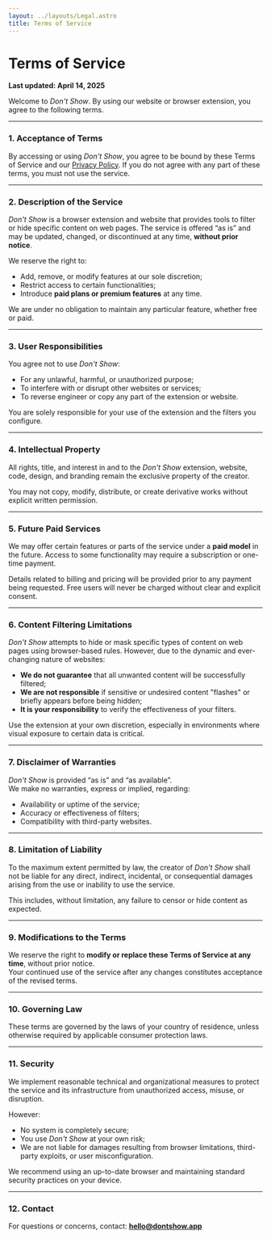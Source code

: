 ```yaml
---
layout: ../layouts/Legal.astro
title: Terms of Service
---
```


# Terms of Service

**Last updated: April 14, 2025**

Welcome to *Don't Show*. By using our website or browser extension, you agree to the following terms.

---

### 1. Acceptance of Terms

By accessing or using *Don't Show*, you agree to be bound by these Terms of Service and our [Privacy Policy](#). If you do not agree with any part of these terms, you must not use the service.

---

### 2. Description of the Service

*Don't Show* is a browser extension and website that provides tools to filter or hide specific content on web pages. The service is offered “as is” and may be updated, changed, or discontinued at any time, **without prior notice**.

We reserve the right to:
- Add, remove, or modify features at our sole discretion;
- Restrict access to certain functionalities;
- Introduce **paid plans or premium features** at any time.

We are under no obligation to maintain any particular feature, whether free or paid.

---

### 3. User Responsibilities

You agree not to use *Don't Show*:
- For any unlawful, harmful, or unauthorized purpose;
- To interfere with or disrupt other websites or services;
- To reverse engineer or copy any part of the extension or website.

You are solely responsible for your use of the extension and the filters you configure.

---

### 4. Intellectual Property

All rights, title, and interest in and to the *Don't Show* extension, website, code, design, and branding remain the exclusive property of the creator.

You may not copy, modify, distribute, or create derivative works without explicit written permission.

---

### 5. Future Paid Services

We may offer certain features or parts of the service under a **paid model** in the future. Access to some functionality may require a subscription or one-time payment.

Details related to billing and pricing will be provided prior to any payment being requested. Free users will never be charged without clear and explicit consent.

---

### 6. Content Filtering Limitations

*Don't Show* attempts to hide or mask specific types of content on web pages using browser-based rules. However, due to the dynamic and ever-changing nature of websites:

- **We do not guarantee** that all unwanted content will be successfully filtered;
- **We are not responsible** if sensitive or undesired content "flashes" or briefly appears before being hidden;
- **It is your responsibility** to verify the effectiveness of your filters.

Use the extension at your own discretion, especially in environments where visual exposure to certain data is critical.

---

### 7. Disclaimer of Warranties

*Don't Show* is provided “as is” and “as available”.  
We make no warranties, express or implied, regarding:
- Availability or uptime of the service;
- Accuracy or effectiveness of filters;
- Compatibility with third-party websites.

---

### 8. Limitation of Liability

To the maximum extent permitted by law, the creator of *Don't Show* shall not be liable for any direct, indirect, incidental, or consequential damages arising from the use or inability to use the service.

This includes, without limitation, any failure to censor or hide content as expected.

---

### 9. Modifications to the Terms

We reserve the right to **modify or replace these Terms of Service at any time**, without prior notice.  
Your continued use of the service after any changes constitutes acceptance of the revised terms.

---

### 10. Governing Law

These terms are governed by the laws of your country of residence, unless otherwise required by applicable consumer protection laws.

---

### 11. Security

We implement reasonable technical and organizational measures to protect the service and its infrastructure from unauthorized access, misuse, or disruption.

However:
- No system is completely secure;
- You use *Don't Show* at your own risk;
- We are not liable for damages resulting from browser limitations, third-party exploits, or user misconfiguration.

We recommend using an up-to-date browser and maintaining standard security practices on your device.

---

### 12. Contact

For questions or concerns, contact: **hello@dontshow.app**